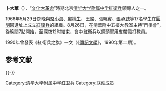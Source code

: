 '''卜大華'''（{{bd|？||？||catIdx=B卜}}），“[[文化大革命|文化大革命]]”時期北京[[清华大学附属中学|清华大学附属中学]][[紅衛兵|紅衛兵]]領導人之一。

1966年5月29日傍晚與[[駱小海|駱小海]]、[[鄺桃生|鄺桃生]]、王銘、張曉賓、[[張承誌|張承誌]]等17名學生在[[圓明園|圓明園]]遺址上成立[[紅衛兵|紅衛兵]]的組織。8月26日，在清華附中五樓大教室主持“鬥爭會”，從晚間7點開始，至深夜12时結束，會中紅衛兵以銅頭軍用皮帶毆打教員。

1990年曾發表《紅衛兵之旗》一文（《[[傳記文學|傳記文學]]》，1990年第二期）。

== 参考文献 ==
{{Reflist}}

{{-}}
{{红卫兵}}

[[Category:清华大学附属中学红卫兵|Category:清华大学附属中学红卫兵]]
[[Category:联动成员|Category:联动成员]]